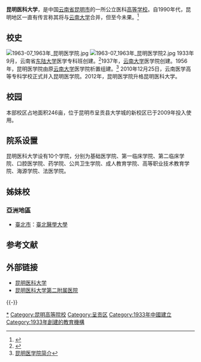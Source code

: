 {{Citation style|time=2012-02-05T17:04:43+00:00}}
{{高校
| name = 昆明医科大学
| image = [[File:Kunming_Medical_University_logo.png|File:Kunming_Medical_University_logo.png]]
| caption = 
| motto = 
| rector = [[李松|李松]]
| secretary = 
| type = 公立
| established = 1933年
| location = {{CHN}}[[云南省|云南省]][[昆明市|昆明市]]
| address =
| students = 
| campus = 
| area = 
| website = http://www.kmmc.cn/
| logo = 
|english_name=Kunming Medical University}}
{{Portal|大學|Education - Grad Hat.svg}}

'''昆明医科大学'''，是中国[[云南省|云南省]][[昆明市|昆明市]]的一所公立医科[[高等学校|高等学校]]。自1990年代，昆明地区一直有传言称其将与[[云南大学|云南大学]]合并，但至今未果。<ref>{{Cite web |url=http://lianghui.china.com.cn/news/edu/2009-06/25/content_18012843.htm |title=教育部批准的全国普通高校名单（云南省） |accessdate=2010-07-05 |archive-date=2014-12-28 |archive-url=https://web.archive.org/web/20141228073542/http://lianghui.china.com.cn/news/edu/2009-06/25/content_18012843.htm |dead-url=no }}</ref>

== 校史 ==
[[File:1963-07_1963年_昆明医学院.jpg|thumb]]
[[File:1963-07_1963年_昆明医学院2.jpg|thumb]]
1933年9月，云南省[[东陆大学|东陆大学]]医学专科班创建。<ref>{{Cite web |url=http://www.yn.xinhuanet.com/newscenter/2003-10/17/content_1069189.htm |title=昆明医学院喜庆七十华诞 |access-date=2010-07-05 |archive-date=2016-03-04 |archive-url=https://web.archive.org/web/20160304094816/http://www.yn.xinhuanet.com/newscenter/2003-10/17/content_1069189.htm |dead-url=no }}</ref>1937年，[[云南大学|云南大学]]医学院创建。1956年，昆明医学院由原[[云南大学|云南大学]]医学院析置组建。<ref>[http://www.cnr.cn/jy/ynjyxl/ky/kyjj/201001/t20100118_505912579.html 昆明医学院简介]</ref>
2010年12月25日，云南医学高等专科学校正式并入昆明医学院。2012年，昆明医学院升格昆明医科大学。

== 校园 ==
本部校区占地面积246亩，位于昆明市呈贡县大学城的新校区已于2009年投入使用。

== 院系设置 ==
昆明医科大学设有10个学院，分别为基础医学院、第一临床学院、第二临床学院、口腔医学院、药学院、公共卫生学院、成人教育学院、高等职业技术教育学院、海源学院、法医学院。

== 姊妹校 ==
=== 亞洲地區 ===
* '''{{ROC}}'''[[臺北市|臺北市]]：[[臺北醫學大學|臺北醫學大學]]

== 参考文献 ==
{{Reflist|30em}}

== 外部链接 ==
*[http://www.kmmc.cn/ 昆明医科大学]{{Wayback|url=http://www.kmmc.cn/ |date=20100627072324 }}
*[http://www.kyfey.com/ 昆明医科大学第二附属医院]{{Wayback|url=http://www.kyfey.com/ |date=20130608052511 }}
{{-}}
{{云南高等院校|nocat}}
{{中华人民共和国中西部高校基础能力建设工程}}
{{Yunnan topics}}

[[Category:昆明医科大学|*]]
[[Category:昆明高等院校|Category:昆明高等院校]]
[[Category:呈贡区|Category:呈贡区]]
[[Category:1933年中國建立|Category:1933年中國建立]]
[[Category:1933年創建的教育機構|Category:1933年創建的教育機構]]